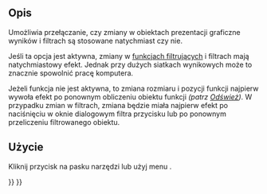 <languages/>

{{Docnav/pl
|[[FEM_ResultShow/pl|Pokaż wyniki]]
|[[FEM_PostPipelineFromResult/pl|Prezentacja graficzna wyników]]
|[[FEM_Workbench/pl|środowisko pracy MES]]
|IconL=FEM_ResultShow.svg
|IconR=FEM_PostPipelineFromResult.svg
|IconC=Workbench_FEM.svg
}}

{{GuiCommand/pl
|Name=FEM PostApplyChanges
|Name/pl=MES: Zastosuj zmiany
|MenuLocation=Wyniki → Zastosuj zmiany
|Workbenches=[[FEM_Workbench/pl|MES]]
|SeeAlso=[[Std_Refresh/pl|Odśwież]], [[FEM_PostCreateFunctions/pl|Komponent funkcje]]
}}

<span id="Description"></span>
==Opis==

Umożliwia przełączanie, czy zmiany w obiektach prezentacji graficzne wyników i filtrach są stosowane natychmiast czy nie.

Jeśli ta opcja jest aktywna, zmiany w [[FEM_PostCreateFunctions/pl|funkcjach filtrujących]] i filtrach mają natychmiastowy efekt. Jednak przy dużych siatkach wynikowych może to znacznie spowolnić pracę komputera.

Jeżeli funkcja nie jest aktywna, to zmiana rozmiaru i pozycji funkcji najpierw wywoła efekt po ponownym obliczeniu obiektu funkcji ''(patrz [[Std_Refresh/pl|Odśwież]])''. W przypadku zmian w filtrach, zmiana będzie miała najpierw efekt po naciśnięciu w oknie dialogowym filtra przycisku {{Button|Zastosuj}} lub po ponownym przeliczeniu filtrowanego obiektu.

<span id="Usage"></span>
==Użycie==

Kliknij przycisk na pasku narzędzi {{Button|[[Image:FEM_PostApplyChanges.svg|16px]] '''Zastosuj zmiany'''}} lub użyj menu {{MenuCommand|Wyniki → [[Image:FEM_PostApplyChanges.svg|16px]] Zastosuj zmiany}}.


{{Docnav/pl
|[[FEM_ResultShow/pl|Pokaż wyniki]]
|[[FEM_PostPipelineFromResult/pl|Prezentacja graficzna wyników]]
|[[FEM_Workbench/pl|środowisko pracy MES]]
|IconL=FEM_ResultShow.svg
|IconR=FEM_PostPipelineFromResult.svg
|IconC=Workbench_FEM.svg
}}

{{FEM Tools navi{{#translation:}}}}
{{Userdocnavi{{#translation:}}}}